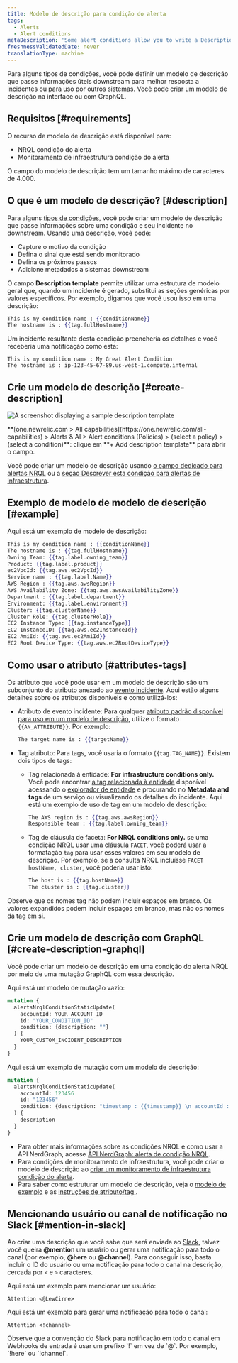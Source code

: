 ```yaml
---
title: Modelo de descrição para condição do alerta
tags:
  - Alerts
  - Alert conditions
metaDescription: 'Some alert conditions allow you to write a Description, which adds context to your incidents and notifications.'
freshnessValidatedDate: never
translationType: machine
---
```





Para alguns tipos de condições, você pode definir um modelo de descrição que passe informações úteis downstream para melhor resposta a incidentes ou para uso por outros sistemas. Você pode criar um modelo de descrição na interface ou com GraphQL.

## Requisitos [#requirements]

O recurso de modelo de descrição está disponível para:

* NRQL condição do alerta
* Monitoramento de infraestrutura condição do alerta

O campo do modelo de descrição tem um tamanho máximo de caracteres de 4.000.

## O que é um modelo de descrição? [#description]

Para alguns [tipos de condições](#requirements), você pode criar um modelo de descrição que passe informações sobre uma condição e seu incidente no downstream. Usando uma descrição, você pode:

* Capture o motivo da condição
* Defina o sinal que está sendo monitorado
* Defina os próximos passos
* Adicione metadados a sistemas downstream

O campo <DNT>**Description template**</DNT> permite utilizar uma estrutura de modelo geral que, quando um incidente é gerado, substitui as seções genéricas por valores específicos. Por exemplo, digamos que você usou isso em uma descrição:

```handlebars
This is my condition name : {{conditionName}}
The hostname is : {{tag.fullHostname}}
```

Um incidente resultante desta condição preencheria os detalhes e você receberia uma notificação como esta:

```
This is my condition name : My Great Alert Condition
The hostname is : ip-123-45-67-89.us-west-1.compute.internal
```

## Crie um modelo de descrição [#create-description]

<img
  title="description template"
  alt="A screenshot displaying a sample description template"
  src={alertsCustomIncidentDescriptionAlerts}
/>

<figcaption>
  <DNT>**[one.newrelic.com > All capabilities](https://one.newrelic.com/all-capabilities) > Alerts & AI > Alert conditions (Policies) > (select a policy) > (select a condition)**</DNT>: clique em <DNT>**+ Add description template**</DNT> para abrir o campo.
</figcaption>

Você pode criar um modelo de descrição usando [o campo dedicado para alertas NRQL](/docs/alerts-applied-intelligence/new-relic-alerts/alert-conditions/create-nrql-alert-conditions/) ou a [seção Descrever esta condição para alertas de infraestrutura](/docs/infrastructure/new-relic-infrastructure/infrastructure-alert-conditions/infrastructure-alerts-add-edit-or-view-host-alert-information/).

## Exemplo de modelo de modelo de descrição [#example]

Aqui está um exemplo de modelo de descrição:

```handlebars
This is my condition name : {{conditionName}}
The hostname is : {{tag.fullHostname}}
Owning Team: {{tag.label.owning_team}}
Product: {{tag.label.product}}
ec2VpcId: {{tag.aws.ec2VpcId}}
Service name : {{tag.label.Name}}
AWS Region : {{tag.aws.awsRegion}}
AWS Availability Zone: {{tag.aws.awsAvailabilityZone}}
Department : {{tag.label.department}}
Environment: {{tag.label.environment}}
Cluster: {{tag.clusterName}}
Cluster Role: {{tag.clusterRole}}
EC2 Instance Type: {{tag.instanceType}}
EC2 InstanceID: {{tag.aws.ec2InstanceId}}
EC2 AmiId: {{tag.aws.ec2AmiId}}
EC2 Root Device Type: {{tag.aws.ec2RootDeviceType}}
```

## Como usar o atributo [#attributes-tags]

Os atributo que você pode usar em um modelo de descrição são um subconjunto do atributo anexado ao [evento incidente](/docs/alerts-applied-intelligence/new-relic-alerts/advanced-alerts/understand-technical-concepts/incident-event-attributes). Aqui estão alguns detalhes sobre os atributos disponíveis e como utilizá-los:

* Atributo de evento incidente: Para qualquer [atributo padrão disponível para uso em um modelo de descrição](/docs/alerts-applied-intelligence/new-relic-alerts/advanced-alerts/understand-technical-concepts/incident-event-attributes), utilize o formato `{{AN_ATTRIBUTE}}`. Por exemplo:

  ```handlebars
  The target name is : {{targetName}}
  ```

* Tag atributo: Para tags, você usaria o formato `{{tag.TAG_NAME}}`. Existem dois tipos de tags:

  * Tag relacionada à entidade: <DNT>**For infrastructure conditions only.**</DNT> Você pode encontrar [a tag relacionada à entidade](/docs/new-relic-one/use-new-relic-one/core-concepts/tagging-use-tags-organize-group-what-you-monitor#) disponível acessando o [explorador de entidade](/docs/new-relic-one/use-new-relic-one/ui-data/new-relic-one-entity-explorer-view-performance-across-apps-services-hosts) e procurando no <DNT>**Metadata and tags**</DNT> de um serviço ou visualizando os detalhes do incidente. Aqui está um exemplo de uso de tag em um modelo de descrição:

    ```handlebars
    The AWS region is : {{tag.aws.awsRegion}}
    Responsible team : {{tag.label.owning_team}}
    ```

  * Tag de cláusula de faceta: <DNT>**For NRQL conditions only.**</DNT> se uma condição NRQL usar uma cláusula `FACET`, você poderá usar a formatação `tag` para usar esses valores em seu modelo de descrição. Por exemplo, se a consulta NRQL incluísse `FACET hostName, cluster`, você poderia usar isto:

    ```handlebars
    The host is : {{tag.hostName}}
    The cluster is : {{tag.cluster}}
    ```

Observe que os nomes tag não podem incluir espaços em branco. Os valores expandidos podem incluir espaços em branco, mas não os nomes da tag em si.

## Crie um modelo de descrição com GraphQL [#create-description-graphql]

Você pode criar um modelo de descrição em uma condição do alerta NRQL por meio de uma mutação GraphQL com essa descrição.

Aqui está um modelo de mutação vazio:

```graphql
mutation {
  alertsNrqlConditionStaticUpdate(
    accountId: YOUR_ACCOUNT_ID
    id: "YOUR_CONDITION_ID"
    condition: {description: ""}
  ) {
    YOUR_CUSTOM_INCIDENT_DESCRIPTION
  }
}
```

Aqui está um exemplo de mutação com um modelo de descrição:

```graphql
mutation {
  alertsNrqlConditionStaticUpdate(
    accountId: 123456
    id: "123456"
    condition: {description: "timestamp : {{timestamp}} \n accountId : {{accountId}} \n type : {{type}} \n event : {{event}} \n description : {{description}} \n policyId : {{policyId}} \n policyName: {{policyName}} \n conditionName : {{conditionName}} \n conditionId : {{conditionId}} \n product : {{product}} \n conditionType : {{conditionType}} \n RunbookUrl : {{runbookUrl}} \n nrqlQuery : {{nrqlQuery}} \n nrqlEventType : {{nrqlEventType}} \n targetID : {{targetId}} \n targetName : {{targetName}} \n commandLine : {{tag.commandLine}} \n entityGuid : {{tag.entityGuid}} \n entityName : {{tag.entityName}} \n fullHostname : {{tag.fullHostname}} \n instanceType : {{tag.instanceType}} \n processDisplayName : {{tag.processDisplayName}}"}
  ) {
    description
  }
}
```

* Para obter mais informações sobre as condições NRQL e como usar a API NerdGraph, acesse [API NerdGraph: alerta de condição NRQL](/docs/alerts/alerts-nerdgraph/nerdgraph-examples/nerdgraph-api-alerts-nrql-conditions).
* Para condições de monitoramento de infraestrutura, você pode criar o modelo de descrição ao [criar um monitoramento de infraestrutura condição do alerta](/docs/infrastructure/new-relic-infrastructure/infrastructure-alert-conditions/infrastructure-alerts-add-edit-or-view-host-alert-information).
* Para saber como estruturar um modelo de descrição, veja o [modelo de exemplo](#example) e as [instruções de atributo/tag ](#attributes-tags).

## Mencionando usuário ou canal de notificação no Slack [#mention-in-slack]

Ao criar uma descrição que você sabe que será enviada ao [Slack](/docs/alerts-applied-intelligence/new-relic-alerts/alert-notifications/notification-channels-control-where-send-alerts#slack), talvez você queira <DNT>**@mention**</DNT> um usuário ou gerar uma notificação para todo o canal (por exemplo, <DNT>**@here**</DNT> ou <DNT>**@channel**</DNT>). Para conseguir isso, basta incluir o ID do usuário ou uma notificação para todo o canal na descrição, cercada por `<` e `>` caracteres.

Aqui está um exemplo para mencionar um usuário:

```
Attention <@LewCirne>
```

Aqui está um exemplo para gerar uma notificação para todo o canal:

```
Attention <!channel>
```

<Callout variant="important">
  Observe que a convenção do Slack para notificação em todo o canal em Webhooks de entrada é usar um prefixo `!` em vez de `@`. Por exemplo, `!here` ou `!channel`.
</Callout>